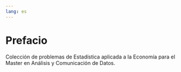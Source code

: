 ```yaml
---
lang: es
---
```


# Prefacio {.unnumbered}

Colección de problemas de Estadística aplicada a la Economía para el Master en Análisis y Comunicación de Datos.
